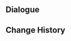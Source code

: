 {{Genius Invokation TCG Stage
|title        = Consecrated Scorpion's Mortal Battle
|type         = Serious Showdown
|group        = Tavern Challenge
|character    = Finnick
|requirement  = 8
|introduction = "Meow!" "We cats find it hard to make friends with... spiky fellows, never mind these big, fierce scorpions!"<br>{{color|bp|Special Rule: This opponent engages in a Duel with you rather than an Adventure Challenge. The Consecrated Scorpion starts with the Talent Card "Fatal Fulmination" equipped, while the Consecrated Flying Serpent starts with the Talent Card "Deathly Cyclone" equipped.}}
|objective_1  = Achieve victory
|reward_1     = Lucky Coin*1000
|lineup       = Consecrated Scorpion;Consecrated Flying Serpent;Consecrated Scorpion
|action       = Underwater Treasure Hunt;Underwater Treasure Hunt;Kusava;Kusava;Central Laboratory Ruins;Central Laboratory Ruins;Sir Arthur;Sir Arthur;Strategize;Strategize;Liyue Harbor Wharf;Liyue Harbor Wharf;Treasure-Seeking Seelie;Treasure-Seeking Seelie;The Mausoleum of King Deshret;The Mausoleum of King Deshret;Vourukasha's Glow;Vourukasha's Glow;When the Crane Returned;When the Crane Returned;Weeping Willow of the Lake;Weeping Willow of the Lake;Sweet Madame;Sweet Madame;The Bestest Travel Companion!;The Bestest Travel Companion!;Lumenstone Adjuvant;Lumenstone Adjuvant;Jade Chamber;Jade Chamber
|reserve      = 
}}

==Dialogue==
{{Transclude|Genius Invokation TCG/Stage/Finnick|Consecrated Scorpion's Mortal Battle}}

==Change History==
{{Change History|4.7}}